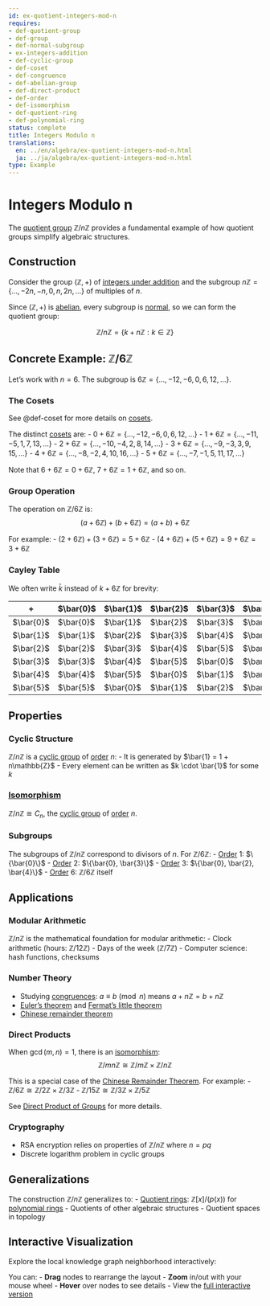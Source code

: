 ```yaml
---
id: ex-quotient-integers-mod-n
requires:
- def-quotient-group
- def-group
- def-normal-subgroup
- ex-integers-addition
- def-cyclic-group
- def-coset
- def-congruence
- def-abelian-group
- def-direct-product
- def-order
- def-isomorphism
- def-quotient-ring
- def-polynomial-ring
status: complete
title: Integers Modulo n
translations:
  en: ../en/algebra/ex-quotient-integers-mod-n.html
  ja: ../ja/algebra/ex-quotient-integers-mod-n.html
type: Example
---
```


# Integers Modulo n {#ex-quotient-integers-mod-n}

The [quotient group](def-quotient-group.qmd) $\mathbb{Z}/n\mathbb{Z}$ provides a fundamental example of how quotient groups simplify algebraic structures.

## Construction

Consider the group $(\mathbb{Z}, +)$ of [integers under addition](ex-integers-addition.qmd) and the subgroup $n\mathbb{Z} = \{..., -2n, -n, 0, n, 2n, ...\}$ of multiples of $n$.

Since $(\mathbb{Z}, +)$ is [abelian](def-abelian-group.qmd), every subgroup is [normal](def-normal-subgroup.qmd), so we can form the quotient group:

$$\mathbb{Z}/n\mathbb{Z} = \{k + n\mathbb{Z} : k \in \mathbb{Z}\}$$

## Concrete Example: $\mathbb{Z}/6\mathbb{Z}$

Let's work with $n = 6$. The subgroup is $6\mathbb{Z} = \{..., -12, -6, 0, 6, 12, ...\}$.

### The Cosets

See @def-coset for more details on [cosets](def-coset.qmd).

The distinct [cosets](def-coset.qmd) are:
- $0 + 6\mathbb{Z} = \{..., -12, -6, 0, 6, 12, ...\}$
- $1 + 6\mathbb{Z} = \{..., -11, -5, 1, 7, 13, ...\}$
- $2 + 6\mathbb{Z} = \{..., -10, -4, 2, 8, 14, ...\}$
- $3 + 6\mathbb{Z} = \{..., -9, -3, 3, 9, 15, ...\}$
- $4 + 6\mathbb{Z} = \{..., -8, -2, 4, 10, 16, ...\}$
- $5 + 6\mathbb{Z} = \{..., -7, -1, 5, 11, 17, ...\}$

Note that $6 + 6\mathbb{Z} = 0 + 6\mathbb{Z}$, $7 + 6\mathbb{Z} = 1 + 6\mathbb{Z}$, and so on.

### Group Operation

The operation on $\mathbb{Z}/6\mathbb{Z}$ is:
$$(a + 6\mathbb{Z}) + (b + 6\mathbb{Z}) = (a + b) + 6\mathbb{Z}$$

For example:
- $(2 + 6\mathbb{Z}) + (3 + 6\mathbb{Z}) = 5 + 6\mathbb{Z}$
- $(4 + 6\mathbb{Z}) + (5 + 6\mathbb{Z}) = 9 + 6\mathbb{Z} = 3 + 6\mathbb{Z}$

### Cayley Table

We often write $\bar{k}$ instead of $k + 6\mathbb{Z}$ for brevity:

| + | $\bar{0}$ | $\bar{1}$ | $\bar{2}$ | $\bar{3}$ | $\bar{4}$ | $\bar{5}$ |
|---|-----------|-----------|-----------|-----------|-----------|-----------|
| $\bar{0}$ | $\bar{0}$ | $\bar{1}$ | $\bar{2}$ | $\bar{3}$ | $\bar{4}$ | $\bar{5}$ |
| $\bar{1}$ | $\bar{1}$ | $\bar{2}$ | $\bar{3}$ | $\bar{4}$ | $\bar{5}$ | $\bar{0}$ |
| $\bar{2}$ | $\bar{2}$ | $\bar{3}$ | $\bar{4}$ | $\bar{5}$ | $\bar{0}$ | $\bar{1}$ |
| $\bar{3}$ | $\bar{3}$ | $\bar{4}$ | $\bar{5}$ | $\bar{0}$ | $\bar{1}$ | $\bar{2}$ |
| $\bar{4}$ | $\bar{4}$ | $\bar{5}$ | $\bar{0}$ | $\bar{1}$ | $\bar{2}$ | $\bar{3}$ |
| $\bar{5}$ | $\bar{5}$ | $\bar{0}$ | $\bar{1}$ | $\bar{2}$ | $\bar{3}$ | $\bar{4}$ |

## Properties

### Cyclic Structure

$\mathbb{Z}/n\mathbb{Z}$ is a [cyclic group](def-cyclic-group.qmd) of [order](def-order.qmd) $n$:
- It is generated by $\bar{1} = 1 + n\mathbb{Z}$
- Every element can be written as $k \cdot \bar{1}$ for some $k$

### [Isomorphism](def-isomorphism.qmd)

$\mathbb{Z}/n\mathbb{Z} \cong C_n$, the [cyclic group](def-cyclic-group.qmd) of [order](def-order.qmd) $n$.

### Subgroups

The subgroups of $\mathbb{Z}/n\mathbb{Z}$ correspond to divisors of $n$. For $\mathbb{Z}/6\mathbb{Z}$:
- [Order](def-order.qmd) 1: $\{\bar{0}\}$
- [Order](def-order.qmd) 2: $\{\bar{0}, \bar{3}\}$
- [Order](def-order.qmd) 3: $\{\bar{0}, \bar{2}, \bar{4}\}$
- [Order](def-order.qmd) 6: $\mathbb{Z}/6\mathbb{Z}$ itself

## Applications

### Modular Arithmetic

$\mathbb{Z}/n\mathbb{Z}$ is the mathematical foundation for modular arithmetic:
- Clock arithmetic (hours: $\mathbb{Z}/12\mathbb{Z}$)
- Days of the week ($\mathbb{Z}/7\mathbb{Z}$)
- Computer science: hash functions, checksums

### Number Theory

- Studying [congruences](../number-theory/def-congruence.qmd): $a \equiv b \pmod{n}$ means $a + n\mathbb{Z} = b + n\mathbb{Z}$
- [Euler's theorem](../number-theory/thm-euler.qmd) and [Fermat's little theorem](../number-theory/thm-fermat-little.qmd)
- [Chinese remainder theorem](../number-theory/thm-chinese-remainder.qmd)

### Direct Products

When $\gcd(m,n) = 1$, there is an [isomorphism](def-isomorphism.qmd):
$$\mathbb{Z}/mn\mathbb{Z} \cong \mathbb{Z}/m\mathbb{Z} \times \mathbb{Z}/n\mathbb{Z}$$

This is a special case of the [Chinese Remainder Theorem](../number-theory/thm-chinese-remainder.qmd). For example:
- $\mathbb{Z}/6\mathbb{Z} \cong \mathbb{Z}/2\mathbb{Z} \times \mathbb{Z}/3\mathbb{Z}$
- $\mathbb{Z}/15\mathbb{Z} \cong \mathbb{Z}/3\mathbb{Z} \times \mathbb{Z}/5\mathbb{Z}$

See [Direct Product of Groups](def-direct-product.qmd) for more details.

### Cryptography

- RSA encryption relies on properties of $\mathbb{Z}/n\mathbb{Z}$ where $n = pq$
- Discrete logarithm problem in cyclic groups

## Generalizations

The construction $\mathbb{Z}/n\mathbb{Z}$ generalizes to:
- [Quotient rings](def-quotient-ring.qmd): $\mathbb{Z}[x]/(p(x))$ for [polynomial rings](def-polynomial-ring.qmd)
- Quotients of other algebraic structures
- Quotient spaces in topology

## Interactive Visualization

Explore the local knowledge graph neighborhood interactively:

::: {.graph-viz data-id="ex-quotient-integers-mod-n" data-width="700" data-height="500"}
:::

You can:
- **Drag** nodes to rearrange the layout
- **Zoom** in/out with your mouse wheel
- **Hover** over nodes to see details
- View the [full interactive version](../../output/interactive/en/ex-quotient-integers-mod-n.html){target="_blank"}
